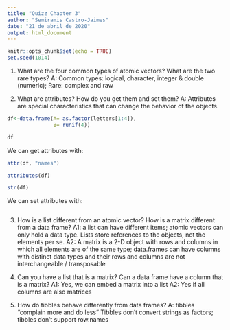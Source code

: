 ```yaml
---
title: "Quizz Chapter 3"
author: "Semiramis Castro-Jaimes"
date: "21 de abril de 2020"
output: html_document
---
```


```r
knitr::opts_chunk$set(echo = TRUE)
set.seed(1014)
```

1. What are the four common types of atomic vectors? What are the two rare types?
A: Common types: logical, character, integer & double (numeric); Rare: complex and raw


2. What are attributes? How do you get them and set them?
A: Attributes are special characteristics that can change the behavior of the objects. 
```r
df<-data.frame(A= as.factor(letters[1:4]),
               B= runif(4))

df
```

We can get attributes with:
```r
attr(df, "names")
```
```r
attributes(df)
```
```r
str(df)
```


We can set attributes with:
```r

```



3. How is a list different from an atomic vector? How is a matrix different from a data frame?
A1: a list can have different items; atomic vectors can only hold a data type. Lists store references to the objects, not the elements per se.
A2: A matrix is a 2-D object with rows and columns in which all elements are of the same type; data.frames can have columns with distinct data types and their rows and columns are not interchangeable / transposable


4. Can you have a list that is a matrix? Can a data frame have a column that is a matrix?
A1: Yes, we can embed a matrix into a list
A2: Yes if all columns are also matrices


5. How do tibbles behave differently from data frames?
A: tibbles "complain more and do less"
Tibbles don't convert strings as factors; tibbles don't support row.names

